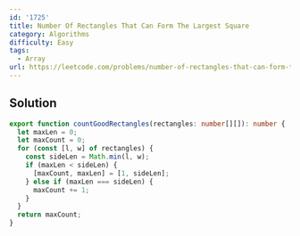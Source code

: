 ```yaml
---
id: '1725'
title: Number Of Rectangles That Can Form The Largest Square
category: Algorithms
difficulty: Easy
tags:
  - Array
url: https://leetcode.com/problems/number-of-rectangles-that-can-form-the-largest-square
---
```


## Solution

```typescript showLineNumbers
export function countGoodRectangles(rectangles: number[][]): number {
  let maxLen = 0;
  let maxCount = 0;
  for (const [l, w] of rectangles) {
    const sideLen = Math.min(l, w);
    if (maxLen < sideLen) {
      [maxCount, maxLen] = [1, sideLen];
    } else if (maxLen === sideLen) {
      maxCount += 1;
    }
  }
  return maxCount;
}
```
